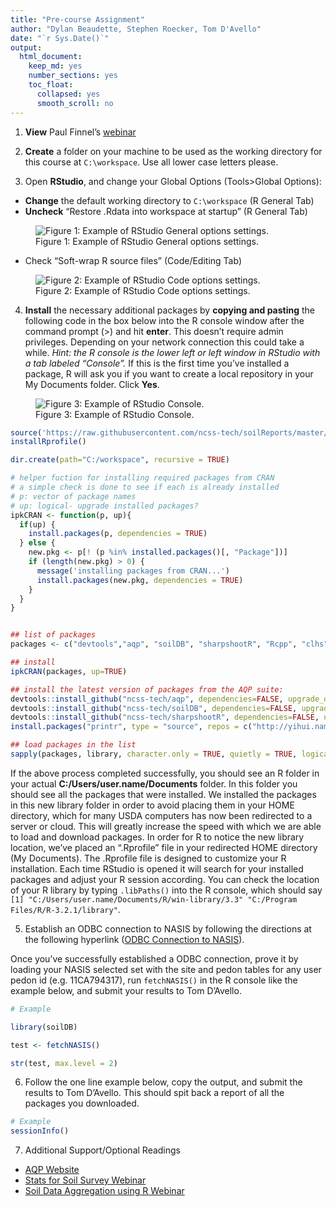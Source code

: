 ---
title: "Pre-course Assignment"
author: "Dylan Beaudette, Stephen Roecker, Tom D'Avello"
date: "`r Sys.Date()`"
output:
  html_document:
    keep_md: yes
    number_sections: yes
    toc_float:
      collapsed: yes
      smooth_scroll: no
---

1. **View** Paul Finnel's [webinar](https://youtu.be/VcdowqknChQ)

2. **Create** a folder on your machine to be used as the working directory for this course at `C:\workspace`. Use all lower case letters please.

3. Open **RStudio**, and change your Global Options (Tools>Global Options):

- **Change** the default working directory to `C:\workspace` (R General Tab)
- **Uncheck** "Restore .Rdata into workspace at startup" (R General Tab)

![Figure 1: Example of RStudio General options settings.](figure/rstudio_options_general.png) 

- Check "Soft-wrap R source files" (Code/Editing Tab)

![Figure 2: Example of RStudio Code options settings.](figure/rstudio_options_code.png) 

4. **Install** the necessary additional packages by **copying and pasting** the following code in the box below into the R console window after the command prompt (>) and hit **enter**. This doesn't require admin privileges. Depending on your network connection this could take a while. *Hint: the R console is the lower left or left window in RStudio with a tab labeled "Console".* If this is the first time you've installed a package, R will ask you if you want to create a local repository in your My Documents folder. Click **Yes**.

![Figure 3: Example of RStudio Console.](figure/rconsole.png)  

```{r, warning=FALSE, message=FALSE, results="hide", eval=FALSE}

source('https://raw.githubusercontent.com/ncss-tech/soilReports/master/R/installRprofile.R')
installRprofile()

dir.create(path="C:/workspace", recursive = TRUE)

# helper fuction for installing required packages from CRAN
# a simple check is done to see if each is already installed
# p: vector of package names
# up: logical- upgrade installed packages?
ipkCRAN <- function(p, up){
  if(up) {
    install.packages(p, dependencies = TRUE)
  } else {
    new.pkg <- p[! (p %in% installed.packages()[, "Package"])]
    if (length(new.pkg) > 0) {
      message('installing packages from CRAN...')
      install.packages(new.pkg, dependencies = TRUE)
    }
  }
}


## list of packages
packages <- c("devtools","aqp", "soilDB", "sharpshootR", "Rcpp", "clhs", "circular", "Rcmdr", "fBasics", "car", "rms", "randomForest", "rpart", "party", "caret", "knitr", "markdown", "gdalUtils", "raster", "rgdal", "sp", "spatial", "shape", "shapefiles", "digest", "plyr", "dplyr", "httr", "reshape", "reshape2", "stringr", "stringi", "cluster", "ape", "lattice", "latticeExtra", "ggplot2", "RColorBrewer", "plotrix", "rpart.plot", "Matrix")

## install
ipkCRAN(packages, up=TRUE)

## install the latest version of packages from the AQP suite:
devtools::install_github("ncss-tech/aqp", dependencies=FALSE, upgrade_dependencies=FALSE)
devtools::install_github("ncss-tech/soilDB", dependencies=FALSE, upgrade_dependencies=FALSE)
devtools::install_github("ncss-tech/sharpshootR", dependencies=FALSE, upgrade_dependencies=FALSE)
install.packages("printr", type = "source", repos = c("http://yihui.name/xran", "http://cran.rstudio.com"))

## load packages in the list
sapply(packages, library, character.only = TRUE, quietly = TRUE, logical.return = TRUE)
```

If the above process completed successfully, you should see an R folder in your actual **C:/Users/user.name/Documents** folder. In this folder you should see all the packages that were installed. We installed the packages in this new library folder in order to avoid placing them in your HOME directory, which for many USDA computers has now been redirected to a server or cloud. This will greatly increase the speed with which we are able to load and download packages. In order for R to notice the new library location, we've placed an ".Rprofile" file in your redirected HOME directory (My Documents). The .Rprofile file is designed to customize your R installation. Each time RStudio is opened it will search for your installed packages and adjust your R session according. You can check the location of your R library by typing `.libPaths()` into the R console, which should say `[1] "C:/Users/user.name/Documents/R/win-library/3.3" "C:/Program Files/R/R-3.2.1/library"`.

5. Establish an ODBC connection to NASIS by following the directions at the following hyperlink ([ODBC Connection to NASIS](http://ncss-tech.github.io/AQP/soilDB/setup_local_nasis.html)).

Once you've successfully established a ODBC connection, prove it by loading your NASIS selected set with the site and pedon tables for any user pedon id (e.g. 11CA794317), run `fetchNASIS()` in the R console like the example below, and submit your results to Tom D'Avello.

```{r example, message=FALSE, warning=FALSE, eval=FALSE}
# Example

library(soilDB)

test <- fetchNASIS()

str(test, max.level = 2)
```

6. Follow the one line example below, copy the output, and submit the results to Tom D'Avello. This should spit back a report of all the packages you downloaded.

```{r, eval=FALSE}
# Example
sessionInfo()
```

7. Additional Support/Optional Readings

- [AQP Website](http://ncss-tech.github.io/AQP/)
- [Stats for Soil Survey Webinar](https://www.youtube.com/watch?v=G5mFt9k37a4)
- [Soil Data Aggregation using R Webinar](https://www.youtube.com/watch?v=wD9Y0Qpv5Tw)
